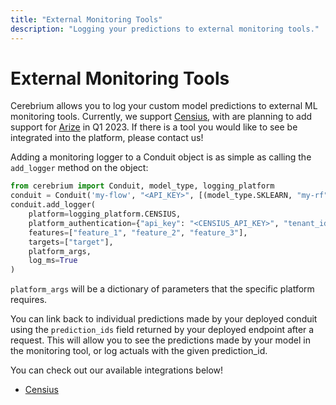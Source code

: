 ```yaml
---
title: "External Monitoring Tools"
description: "Logging your predictions to external monitoring tools."
---
```


# External Monitoring Tools
Cerebrium allows you to log your custom model predictions to external ML monitoring tools. Currently, we support [Censius](https://censius.ai/),
with are planning to add support for [Arize](https://arize.com/) in Q1 2023. If there is a tool you would like to see be integrated into the platform, please contact us!


Adding a monitoring logger to a Conduit object is as simple as calling the `add_logger` method on the object:

```python Deploy a prebuilt Whisper Model
from cerebrium import Conduit, model_type, logging_platform
conduit = Conduit('my-flow', "<API_KEY>", [(model_type.SKLEARN, "my-rf")])
conduit.add_logger(
    platform=logging_platform.CENSIUS, 
    platform_authentication={"api_key": "<CENSIUS_API_KEY>", "tenant_id": "<CENSIUS_TENANT_ID>"},
    features=["feature_1", "feature_2", "feature_3"],
    targets=["target"],
    platform_args,
    log_ms=True
)
```
`platform_args` will be a dictionary of parameters that the specific platform requires.

You can link back to individual predictions made by your deployed conduit using the 
`prediction_ids` field returned by your deployed endpoint after a request. 
This will allow you to see the predictions made by your model in the monitoring tool, or log actuals with the given prediction_id.

You can check out our available integrations below!

- [Censius](/cerebrium/logging/censius)
